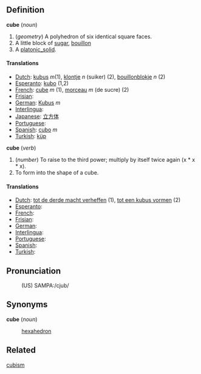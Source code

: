 ==Definition==

<b>cube</b> (<i>noun</i>)
# (<i>geometry</i>) A polyhedron of six identical square faces.
# A little block of [[sugar]], [[bouillon]]
# A [[platonic_solid]].

====Translations====

*[[Dutch]]: [[kubus]] ''m''(1), [[klontje]] ''n'' (suiker) (2), [[bouillon]][[blokje]] ''n'' (2)
*[[Esperanto]]: [[kubo]] (1,2)
*[[French]]: [[cube]] ''m'' (1), [[morceau]] ''m'' (de sucre) (2)
*[[Frisian]]: [[]]
*[[German]]: [[Kubus]] ''m''
*[[Interlingua]]: [[]]
*[[Japanese]]: [[立方体]]
*[[Portuguese]]: [[]]
*[[Spanish]]: [[cubo]] ''m''
*[[Turkish]]: [[küp]]

<b>cube</b> (<i>verb</i>)
# (<i>number</i>) To raise to the third power; multiply by itself twice again (x * x * x).
# To form into the shape of a cube.

====Translations====

*[[Dutch]]: [[tot de derde macht verheffen]] (1), [[tot een kubus vormen]] (2)
*[[Esperanto]]: [[]]
*[[French]]: [[]]
*[[Frisian]]: [[]]
*[[German]]: [[]]
*[[Interlingua]]: [[]]
*[[Portuguese]]: [[]]
*[[Spanish]]: [[]]
*[[Turkish]]: [[]]

==Pronunciation==
:(US) SAMPA:/cjub/

==Synonyms==

<b>cube</b> (<i>noun</i>)
: [[hexahedron]]

==Related==

[[cubism]]